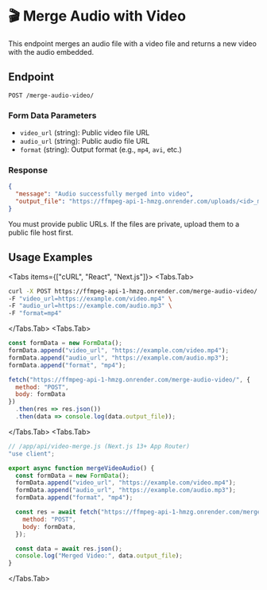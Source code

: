 
# 🎬 Merge Audio with Video

This endpoint merges an audio file with a video file and returns a new video with the audio embedded.

## Endpoint

`POST /merge-audio-video/`

### Form Data Parameters

- `video_url` (string): Public video file URL  
- `audio_url` (string): Public audio file URL  
- `format` (string): Output format (e.g., `mp4`, `avi`, etc.)

### Response

```json
{
  "message": "Audio successfully merged into video",
  "output_file": "https://ffmpeg-api-1-hmzg.onrender.com/uploads/<id>_merged.mp4"
}
```

<Callout type="info">
You must provide public URLs. If the files are private, upload them to a public file host first.
</Callout>

## Usage Examples

<Tabs items={["cURL", "React", "Next.js"]}>
  <Tabs.Tab>

```bash
curl -X POST https://ffmpeg-api-1-hmzg.onrender.com/merge-audio-video/ \
-F "video_url=https://example.com/video.mp4" \
-F "audio_url=https://example.com/audio.mp3" \
-F "format=mp4"
```

  </Tabs.Tab>
  <Tabs.Tab>

```jsx
const formData = new FormData();
formData.append("video_url", "https://example.com/video.mp4");
formData.append("audio_url", "https://example.com/audio.mp3");
formData.append("format", "mp4");

fetch("https://ffmpeg-api-1-hmzg.onrender.com/merge-audio-video/", {
  method: "POST",
  body: formData
})
  .then(res => res.json())
  .then(data => console.log(data.output_file));
```

  </Tabs.Tab>
  <Tabs.Tab>

```js
// /app/api/video-merge.js (Next.js 13+ App Router)
"use client";

export async function mergeVideoAudio() {
  const formData = new FormData();
  formData.append("video_url", "https://example.com/video.mp4");
  formData.append("audio_url", "https://example.com/audio.mp3");
  formData.append("format", "mp4");

  const res = await fetch("https://ffmpeg-api-1-hmzg.onrender.com/merge-audio-video/", {
    method: "POST",
    body: formData,
  });

  const data = await res.json();
  console.log("Merged Video:", data.output_file);
}
```

  </Tabs.Tab>
</Tabs>
